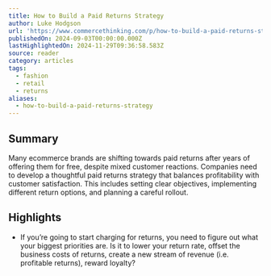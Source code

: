 ```yaml
---
title: How to Build a Paid Returns Strategy
author: Luke Hodgson
url: 'https://www.commercethinking.com/p/how-to-build-a-paid-returns-strategy'
publishedOn: 2024-09-03T00:00:00.000Z
lastHighlightedOn: 2024-11-29T09:36:58.583Z
source: reader
category: articles
tags:
  - fashion
  - retail
  - returns
aliases:
  - how-to-build-a-paid-returns-strategy
---
```

## Summary

Many ecommerce brands are shifting towards paid returns after years of offering them for free, despite mixed customer reactions. Companies need to develop a thoughtful paid returns strategy that balances profitability with customer satisfaction. This includes setting clear objectives, implementing different return options, and planning a careful rollout.

## Highlights
- If you’re going to start charging for returns, you need to figure out what your biggest priorities are. Is it to lower your return rate, offset the business costs of returns, create a new stream of revenue (i.e. profitable returns), reward loyalty?
